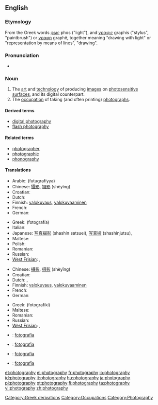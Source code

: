 ==English==
{{wikipedia}}

===Etymology===
<!-- nicked from 'pedia -->
From the Greek words [[φως]] phos ("light"), and [[γραφις]] graphis ("stylus", "paintbrush") or [[γραφη]] graphê, together meaning "drawing with light" or "representation by means of lines", "drawing".

===Pronunciation===
* {{audio|En-us-photography.ogg|Audio (US)}}

===Noun===
{{en-noun|-}}

# The [[art]] and [[technology]] of producing [[images]] on [[photosensitive]] [[surface]]s, and its digital counterpart.
# The [[occupation]] of taking (and often printing) [[photograph]]s.

====Derived terms====
* [[digital photography]]
* [[flash photography]]

====Related terms====
* [[photographer]]
* [[photographic]]
* [[phonography]]

====Translations====
{{trans-top|art and technology of producing images on photosensitive surfaces}}
* Arabic: {{Arab|[[فوتوغرافيا]]}} (futugrafíyya) {{f}}
* Chinese: [[攝影]], [[摄影]] (shèyǐng)
* Croatian: {{t-|hr|fotografija|f}}
* Dutch: {{t+|nl|fotografie|f}}
* Finnish: [[valokuvaus]], [[valokuvaaminen]]
* French: {{t+|fr|photographie|f}}
* German: {{t+|de|Fotografie|f}}
{{trans-mid}}
* Greek: {{t+|el|φωτογραφία|f}} (fotografía)
* Italian: {{t+|it|fotografia|f}}
* Japanese: [[写真撮影]] (shashin satsuei), [[写真術]] (shashinjutsu),  {{t+|ja|撮影|tr=satsuei}}
* Maltese: {{t-|mt|fotografija|xs=Maltese}}
* Polish: {{t-|pl|fotografia|f}}
* Romanian: {{t+|ro|fotografie|f}}
* Russian: {{t+|ru|фотография|f|tr=fotográfija}}
* [[West Frisian]]: {{t|fy|fotografy|c|xs=West Frisian}}, {{t-|fy|fotografie|c|xs=West Frisian}}
{{trans-bottom}}

{{trans-top|occupation of taking (and often printing) photographs}}
* Chinese: [[攝影]], [[摄影]] (shèyǐng)
* Croatian: {{t-|hr|fotografija|f}}
* Dutch: {{t+|nl|fotografie|f}}, {{t+|nl|fotograferen|n}}
* Finnish: [[valokuvaus]], [[valokuvaaminen]]
* French: {{t+|fr|photographie|f}}
* German: {{t+|de|Fotografie|f}}
{{trans-mid}}
* Greek: {{t|el|φωτογραφική|f}} (fotografikí)
* Maltese: {{t-|mt|fotografu|xs=Maltese}}
* Romanian: {{t+|ro|fotografia|f}}
* Russian: {{t+|ru|фотография|f|tr=fotográfija}}
* [[West Frisian]]: {{t|fy|fotografy|c|xs=West Frisian}}, {{t-|fy|fotografie|c|xs=West Frisian}}
{{trans-bottom}}

{{checktrans-top}}
* {{ttbc|Italian}}: [[fotografia]] {{f}}
{{checktrans-mid}}
* {{ttbc|Portuguese}}: [[fotografia]] {{f}}
* {{ttbc|Slovak}}: [[fotografia#Slovak|fotografia]] {{f}}
* {{ttbc|Spanish}}: [[fotografía]] {{f}}
{{checktrans-bottom}}

[[Category:Greek derivations]]
[[Category:Occupations]]
[[Category:Photography]]

[[et:photography]]
[[el:photography]]
[[fr:photography]]
[[io:photography]]
[[id:photography]]
[[it:photography]]
[[hu:photography]]
[[ja:photography]]
[[pl:photography]]
[[pt:photography]]
[[fi:photography]]
[[ta:photography]]
[[vi:photography]]
[[zh:photography]]